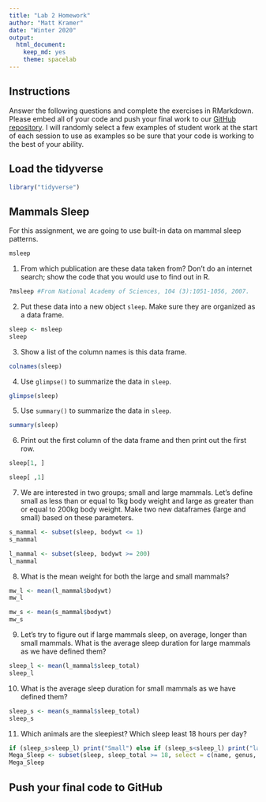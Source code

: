 ```yaml
---
title: "Lab 2 Homework"
author: "Matt Kramer"
date: "Winter 2020"
output:
  html_document: 
    keep_md: yes
    theme: spacelab
---
```


## Instructions
Answer the following questions and complete the exercises in RMarkdown. Please embed all of your code and push your final work to our [GitHub repository](https://github.com/FRS417-DataScienceBiologists). I will randomly select a few examples of student work at the start of each session to use as examples so be sure that your code is working to the best of your ability.

## Load the tidyverse
```r
library("tidyverse")
```

## Mammals Sleep
For this assignment, we are going to use built-in data on mammal sleep patterns.  
```r
msleep
```

1. From which publication are these data taken from? Don't do an internet search; show the code that you would use to find out in R.
```r
?msleep #From National Academy of Sciences, 104 (3):1051-1056, 2007.
```

2. Put these data into a new object `sleep`. Make sure they are organized as a data frame.  
```r
sleep <- msleep
sleep
```

3. Show a list of the column names is this data frame.
```r
colnames(sleep)
```

4. Use `glimpse()` to summarize the data in `sleep`.
```r
glimpse(sleep)
```

5. Use `summary()` to summarize the data in `sleep`.
```r
summary(sleep)
```

6. Print out the first column of the data frame and then print out the first row.
```r
sleep[1, ]
```

```r
sleep[ ,1]
```

7. We are interested in two groups; small and large mammals. Let's define small as less than or equal to 1kg body weight and large as greater than or equal to 200kg body weight. Make two new dataframes (large and small) based on these parameters.  
```r
s_mammal <- subset(sleep, bodywt <= 1)
s_mammal
```

```r
l_mammal <- subset(sleep, bodywt >= 200)
l_mammal
```

8. What is the mean weight for both the large and small mammals?
```r
mw_l <- mean(l_mammal$bodywt)
mw_l
```

```r
mw_s <- mean(s_mammal$bodywt)
mw_s
```

9. Let's try to figure out if large mammals sleep, on average, longer than small mammals. What is the average sleep duration for large mammals as we have defined them?
```r
sleep_l <- mean(l_mammal$sleep_total)
sleep_l
```

10. What is the average sleep duration for small mammals as we have defined them?
```r
sleep_s <- mean(s_mammal$sleep_total)
sleep_s
```

11. Which animals are the sleepiest? Which sleep least 18 hours per day?  
```r
if (sleep_s>sleep_l) print("Small") else if (sleep_s<sleep_l) print("large") else print("Small and Large Same")
Mega_Sleep <- subset(sleep, sleep_total >= 18, select = c(name, genus, order, sleep_total))
Mega_Sleep
```

## Push your final code to GitHub